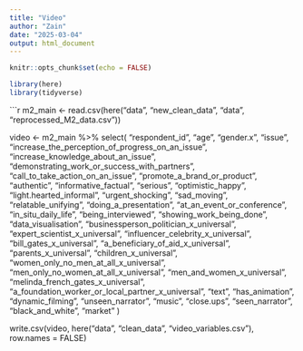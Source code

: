 ---
title: "Video"
author: "Zain"
date: "2025-03-04"
output: html_document
---

```{r setup, include=FALSE}
knitr::opts_chunk$set(echo = FALSE)
```

```{r}
library(here)
library(tidyverse)

```

```{r}

m2_main <- read.csv(here("data", "new_clean_data", "data", "reprocessed_M2_data.csv"))


video <- m2_main %>% select(
    "respondent_id", 
    "age",
    "gender.x",
    "issue",
    "increase_the_perception_of_progress_on_an_issue",
    "increase_knowledge_about_an_issue",
    "demonstrating_work_or_success_with_partners",
    "call_to_take_action_on_an_issue",
    "promote_a_brand_or_product",
    "authentic",
    "informative_factual",
    "serious",
    "optimistic_happy",
    "light.hearted_informal",
    "urgent_shocking",
    "sad_moving",
    "relatable_unifying",
    "doing_a_presentation",
    "at_an_event_or_conference",
    "in_situ_daily_life",
    "being_interviewed",
    "showing_work_being_done",
    "data_visualisation",
    "businessperson_politician_x_universal",
    "expert_scientist_x_universal",
    "influencer_celebrity_x_universal",
    "bill_gates_x_universal",
    "a_beneficiary_of_aid_x_universal",
    "parents_x_universal",
    "children_x_universal",
    "women_only_no_men_at_all_x_universal",
    "men_only_no_women_at_all_x_universal",
    "men_and_women_x_universal",
    "melinda_french_gates_x_universal",
    "a_foundation_worker_or_local_partner_x_universal",
    "text",
    "has_animation",
    "dynamic_filming",
    "unseen_narrator",
    "music",
    "close.ups",
    "seen_narrator",
    "black_and_white",
     "market"
)


write.csv(video, here("data", "clean_data", "video_variables.csv"), row.names = FALSE)

